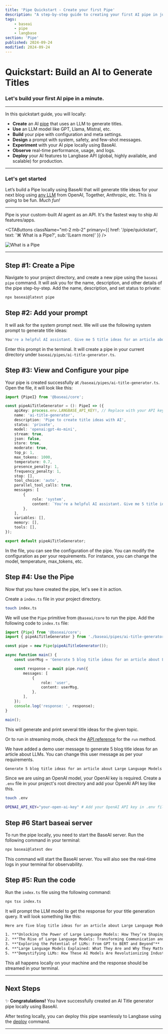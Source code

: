 ```yaml
---
title: 'Pipe Quickstart - Create your first Pipe'
description: "A step-by-step guide to creating your first AI pipe in just one minute. Run locally, build, experiment, and deploy your AI features with BaseAI."
tags:
    - baseai
    - pipe
    - langbase
section: 'Pipe'
published: 2024-09-24
modified: 2024-09-24
---
```


# Quickstart: Build an AI to Generate Titles

### Let's build your first AI pipe in a minute.

---

In this quickstart guide, you will locally:

-   **Create** an AI [pipe](https://langbase.com/docs/pipe) that uses an LLM to generate titles.
-   **Use** an LLM model like GPT, Llama, Mistral, etc.
-   **Build** your pipe with configuration and meta settings.
-   **Design** a prompt with system, safety, and few-shot messages.
-   **Experiment** with your AI pipe locally using BaseAI.
-   **Observe** real-time performance, usage, and logs.
-   **Deploy** your AI features to Langbase API (global, highly available, and scalable) for production.

---

### Let's get started

Let’s build a Pipe locally using BaseAI that will generate title ideas for your next blog using [any LLM](/docs/supported-models-and-providers/) from OpenAI, Together, Anthropic, etc. This is going to be fun. _Much fun!_

---

Pipe is your custom-built AI agent as an API. It's the fastest way to ship AI features/apps.

<CTAButtons className="mt-2 mb-2"
    primary={{ href: '/pipe/quickstart', text: '⌘ What is a Pipe?', sub:'(Learn more)' }}
/>

<Img
	light="https://langbase.com/docs/pipe/pipe.png"
	dark="https://langbase.com/docs/pipe/pipe.png"
	alt="What is a Pipe"
	caption="What is a Pipe"
/>

---

## Step #1: Create a Pipe

Navigate to your project directory, and create a new pipe using the `baseai pipe` command. It will ask you for the name, description, and other details of the pipe step-by-step. Add the name, description, and set status to private:

```bash
npx baseai@latest pipe
```

## Step #2: Add your prompt

It will ask for the system prompt next. We will use the following system prompt to generate title ideas:

```bash
You're a helpful AI assistant. Give me 5 title ideas for an article about the topic given by the user.
```

Enter this prompt in the terminal. It will create a pipe in your current directory under `baseai/pipes/ai-title-generator.ts`.

## Step #3: View and Configure your pipe

Your pipe is created successfully at `/baseai/pipes/ai-title-generator.ts`. Open the file, it will look like this:

```ts {{ title: 'baseai/pipes/ai-title-generator.ts' }}
import {PipeI} from '@baseai/core';

const pipeAiTitleGenerator = (): PipeI => ({
	apiKey: process.env.LANGBASE_API_KEY!, // Replace with your API key https://langbase.com/docs/api-reference/api-keys
	name: 'ai-title-generator',
	description: 'Pipe to create title ideas with AI',
	status: 'private',
	model: 'openai:gpt-4o-mini',
	stream: true,
	json: false,
	store: true,
	moderate: true,
	top_p: 1,
	max_tokens: 1000,
	temperature: 0.7,
	presence_penalty: 1,
	frequency_penalty: 1,
	stop: [],
	tool_choice: 'auto',
	parallel_tool_calls: true,
	messages: [
		{
			role: 'system',
			content: `You're a helpful AI assistant. Give me 5 title ideas for an article about the topic given by the user.`,
		},
	],
	variables: [],
	memory: [],
	tools: [],
});

export default pipeAiTitleGenerator;
```

In the file, you can see the configuration of the pipe. You can modify the configuration as per your requirements. For instance, you can change the model, temperature, max_tokens, etc.



## Step #4: Use the Pipe

Now that you have created the pipe, let's see it in action.

Create a `index.ts` file in your project directory.

```bash {{ title: '$ run in terminal' }}
touch index.ts
```

We will use the `Pipe` primitive from `@baseai/core` to run the pipe. Add the following code to `index.ts` file:

```ts {{ title: 'index.ts' }}
import {Pipe} from '@baseai/core';
import { pipeAiTitleGenerator } from './baseai/pipes/ai-title-generator';

const pipe = new Pipe(pipeAiTitleGenerator());

async function main() {
	const userMsg = 'Generate 5 blog title ideas for an article about Large Language Models';

	const response = await pipe.run({
		messages: [
			{
				role: 'user',
				content: userMsg,
			},
		],
	});
	console.log('response: ', response);
}

main();
```

This will generate and print several title ideas for the given topic.

Or to run in streaming mode, check the [API reference](/docs/api-reference/pipe-run) for the `run` method.

We have added a demo user message to generate 5 blog title ideas for an article about LLMs. You can change this user message as per your requirements.

```txt
Generate 5 blog title ideas for an article about Large Language Models
```

Since we are using an OpenAI model, your OpenAI key is required. Create a `.env` file in your project's root directory and add your OpenAI API key like this.

```bash
touch .env

OPENAI_API_KEY="your-open-ai-key" # Add your OpenAI API key in .env file
```

## Step #6 Start baseai server

To run the pipe locally, you need to start the BaseAI server. Run the following command in your terminal:

```bash
npx baseai@latest dev
```

This command will start the BaseAI server. You will also see the real-time logs in your terminal for observability.

## Step #5: Run the code

Run the `index.ts` file using the following command:

```bash
npx tsx index.ts
```

It will prompt the LLM model to get the response for your title generation query. It will look something like this:

```txt
Here are five blog title ideas for an article about Large Language Models (LLMs):

1. **"Unlocking the Power of Large Language Models: How They’re Shaping the Future of AI"**
2. **"The Rise of Large Language Models: Transforming Communication and Knowledge Processing"**
3. **"Exploring the Potential of LLMs: From GPT to BERT and Beyond"**
4. **"Large Language Models Explained: What They Are and Why They Matter in AI"**
5. **"Demystifying LLMs: How These AI Models Are Revolutionizing Industries"**
```

This all happens locally on your machine and the response should be streamed in your terminal.

---

## Next Steps

✨ **Congratulations!** You have successfully created an AI Title generator pipe locally using BaseAI.

After testing locally, you can deploy this pipe seamlessly to Langbase using the [deploy](/docs/deployment/deploy) command.

---
